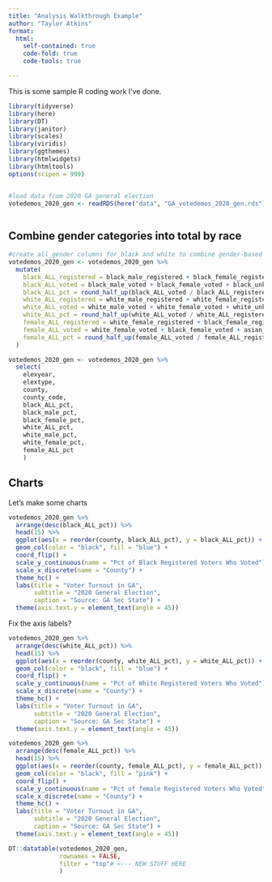 ```yaml
---
title: "Analysis Walkthrough Example"
author: "Taylor Atkins"
format:
  html:
    self-contained: true
    code-fold: true
    code-tools: true

---
```


This is some sample R coding work I've done.

```r
library(tidyverse)
library(here)
library(DT)
library(janitor)
library(scales)
library(viridis)
library(ggthemes)
library(htmlwidgets)
library(htmltools)
options(scipen = 999)


#load data from 2020 GA general election
votedemos_2020_gen <- readRDS(here("data", "GA_votedemos_2020_gen.rds"))



```

## Combine gender categories into total by race

```r
#create all_gender columns for black and white to combine gender-based ones provided in source
votedemos_2020_gen <- votedemos_2020_gen %>% 
  mutate(
    black_ALL_registered = black_male_registered + black_female_registered + black_unknown_registered,
    black_ALL_voted = black_male_voted + black_female_voted + black_unknown_voted,
    black_ALL_pct = round_half_up(black_ALL_voted / black_ALL_registered * 100, 2),
    white_ALL_registered = white_male_registered + white_female_registered + white_unknown_registered,
    white_ALL_voted = white_male_voted + white_female_voted + white_unknown_voted,
    white_ALL_pct = round_half_up(white_ALL_voted / white_ALL_registered * 100, 2),
    female_ALL_registered = white_female_registered + black_female_registered + asian_female_registered + hispanic_female_registered + nativeamer_female_registered,
    female_ALL_voted = white_female_voted + black_female_voted + asian_female_voted + hispanic_female_voted + nativeamer_female_voted,
    female_ALL_pct = round_half_up(female_ALL_voted / female_ALL_registered * 100, 2)
  )


```


```r

votedemos_2020_gen <- votedemos_2020_gen %>% 
  select(
    elexyear, 
    elextype,
    county, 
    county_code,
    black_ALL_pct,
    black_male_pct,
    black_female_pct,
    white_ALL_pct,
    white_male_pct,
    white_female_pct,
    female_ALL_pct
    )

```



## Charts

Let's make some charts

```r
votedemos_2020_gen %>% 
  arrange(desc(black_ALL_pct)) %>%
  head(15) %>% 
  ggplot(aes(x = reorder(county, black_ALL_pct), y = black_ALL_pct)) + 
  geom_col(color = "black", fill = "blue") +
  coord_flip() + 
  scale_y_continuous(name = "Pct of Black Registered Voters Who Voted") +
  scale_x_discrete(name = "County") +
  theme_hc() +
  labs(title = "Voter Turnout in GA", 
       subtitle = "2020 General Election",
       caption = "Source: GA Sec State") +
  theme(axis.text.y = element_text(angle = 45))


```

Fix the axis labels?


```r
votedemos_2020_gen %>% 
  arrange(desc(white_ALL_pct)) %>% 
  head(15) %>% 
  ggplot(aes(x = reorder(county, white_ALL_pct), y = white_ALL_pct)) + 
  geom_col(color = "black", fill = "blue") +
  coord_flip() + 
  scale_y_continuous(name = "Pct of White Registered Voters Who Voted") +
  scale_x_discrete(name = "County") +
  theme_hc() +
  labs(title = "Voter Turnout in GA", 
       subtitle = "2020 General Election",
       caption = "Source: GA Sec State") +
  theme(axis.text.y = element_text(angle = 45)) 
```

```r
votedemos_2020_gen %>% 
  arrange(desc(female_ALL_pct)) %>% 
  head(15) %>% 
  ggplot(aes(x = reorder(county, female_ALL_pct), y = female_ALL_pct)) + 
  geom_col(color = "black", fill = "pink") +
  coord_flip() + 
  scale_y_continuous(name = "Pct of female Registered Voters Who Voted") +
  scale_x_discrete(name = "County") +
  theme_hc() +
  labs(title = "Voter Turnout in GA", 
       subtitle = "2020 General Election",
       caption = "Source: GA Sec State") +
  theme(axis.text.y = element_text(angle = 45)) 
```


```r
DT::datatable(votedemos_2020_gen, 
              rownames = FALSE, 
              filter = "top"# <--- NEW STUFF HERE
              )
```
